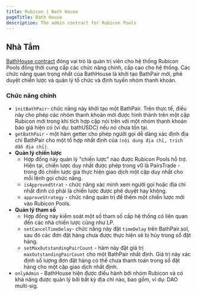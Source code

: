 ```yaml
---
title: Rubicon | Bath House
pageTitle: Bath House
description: The admin contract for Rubicon Pools
---
```


## Nhà Tắm

[BathHouse contract](https://github.com/RubiconDeFi/rubicon\_protocol/blob/master/contracts/rubiconPools/BathHouse.sol) đóng vai trò là quản trị viên cho hệ thống Rubicon Pools đồng thời cung cấp các chức năng chính, cấp cao cho hệ thống. Các chức năng quan trọng nhất của BathHouse là khởi tạo BathPair mới, phê duyệt chiến lược và quản lý tổ chức và định tuyến nhóm thanh khoản.

### Chức năng chính

* `initBathPair`- chức năng này khởi tạo một BathPair. Trên thực tế, điều này cho phép các nhóm thanh khoản mới được hình thành trên một cặp Rubicon mới trong khi tích hợp cặp nói trên với một nhóm thanh khoản báo giá hiện có (ví dụ: bathUSDC) nếu nó chưa tồn tại.
* `getBathPair` - một hàm getter cho phép người gọi dễ dàng xác định địa chỉ BathPair cho một tổ hợp nhất định của `(nội dung địa chỉ, trích dẫn địa chỉ)`.
* **Quản lý chiến lược**
  * Hợp đồng này quản lý "chiến lược" nào được Rubicon Pools hỗ trợ. Hiện tại, chiến lược duy nhất được phép trong v0 là PairsTrade - trong đó chiến lược gia thực hiện giao dịch một cặp duy nhất cho mỗi lệnh gọi chức năng.
  * `isApprovedStrat` - chức năng xác minh xem người gọi hoặc địa chỉ nhất định có phải là chiến lược được phê duyệt hay không.
  * `approveStrategy` - chức năng quản trị để thêm một chiến lược mới vào Rubicon Pools.
* **Quản lý tham số**
  * Hợp đồng này kiểm soát một số tham số cấp hệ thống có liên quan đến các nhà chiến lược cũng như LP.
  * `setCancelTimeDelay`- chức năng này đặt `timeDelay` trên BathPair.sol, sau đó các đơn đặt hàng chưa được thực hiện sẽ bị hủy trong sổ đặt hàng.
  * `setMaxOutstandingPairCount` - hàm này đặt giá trị `maxOutstandingPairCount` cho một BathPair nhất định. Giá trị này xác định số lượng đơn đặt hàng có thể chưa thanh toán trong sổ đặt hàng cho một cặp giao dịch nhất định.
* `onlyAdmin` - BathHouse hiện được điều hành bởi nhóm Rubicon và có khả năng được quản lý bởi bất kỳ địa chỉ nào, bao gồm, ví dụ: DAO multi-sig.